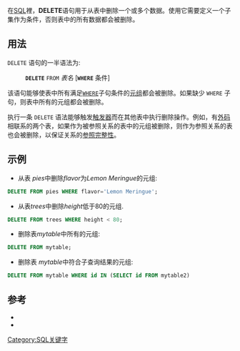 {{NoteTA
|G1=IT
}}
在[[SQL|SQL]]裡，'''DELETE'''语句用于从表中删除一个或多个数据。使用它需要定义一个子集作为条件，否则表中的所有数据都会被删除。

==用法==
<code>DELETE</code> 语句的一半语法为:

:'''<code>DELETE</code>''' <code>FROM</code> ''表名'' ['''<code>WHERE</code>''' 条件]

该语句能够使表中所有满足[[Where_(SQL)|<code>WHERE</code>]]子句条件的[[元组|元组]]都会被删除。如果缺少 <code>WHERE</code> 子句，则表中所有的元组都会被删除。

执行一条 <code>DELETE</code> 语法能够触发[[数据库触发器|触发器]]而在其他表中执行删除操作。例如，有[[外码|外码]]相联系的两个表，如果作为被参照关系的表中的元组被删除，则作为参照关系的表也会被删除，以保证关系的[[参照完整性|参照完整性]]。

==示例==
*从表 ''pies''中删除''flavor''为''Lemon Meringue''的元组:
<syntaxhighlight lang="sql">
DELETE FROM pies WHERE flavor='Lemon Meringue';
</syntaxhighlight>

*从表''trees''中删除''height''低于80的元组.
<syntaxhighlight lang="sql">
DELETE FROM trees WHERE height < 80;
</syntaxhighlight>

*删除表''mytable''中所有的元组:
<syntaxhighlight lang="sql">
DELETE FROM mytable;
</syntaxhighlight>
*删除表 ''mytable''中符合子查询结果的元组:
<syntaxhighlight lang="sql">
DELETE FROM mytable WHERE id IN (SELECT id FROM mytable2)
</syntaxhighlight>

==参考==
*{{Translation/Ref|lang=en|article=Delete (SQL)|oldid=}}
*{{cite book zh |author=王珊 萨师煊 |title=数据库系统概论 |format=M |edition=4 |location=北京 |publisher=高等教育版社 |date=2006 |pages= |id= ISBN 7-04-019583-6}}

{{SQL}}
{{Databases}}
{{Compu-lang-stub}}

[[Category:SQL关键字|Category:SQL关键字]]